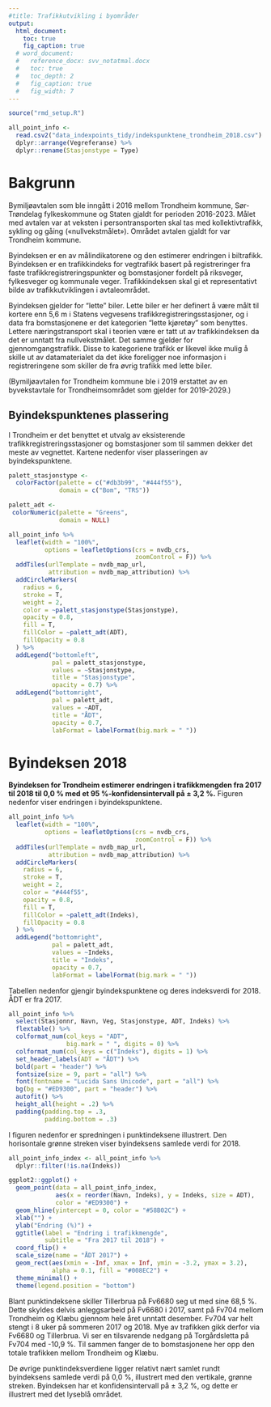 ```yaml
---
#title: Trafikkutvikling i byområder
output: 
  html_document:
    toc: true
    fig_caption: true
  # word_document:
  #   reference_docx: svv_notatmal.docx
  #   toc: true
  #   toc_depth: 2
  #   fig_caption: true
  #   fig_width: 7
---
```


```r
source("rmd_setup.R")
```

```r
all_point_info <- 
  read.csv2("data_indexpoints_tidy/indekspunktene_trondheim_2018.csv") %>% 
  dplyr::arrange(Vegreferanse) %>% 
  dplyr::rename(Stasjonstype = Type)
```

# Bakgrunn

Bymiljøavtalen som ble inngått i 2016 mellom Trondheim kommune, Sør-Trøndelag fylkeskommune og Staten gjaldt for perioden 2016-2023. Målet med avtalen var at veksten i persontransporten skal tas med kollektivtrafikk, sykling og gåing («nullvekstmålet»). Området avtalen gjaldt for var Trondheim kommune.

Byindeksen er en av målindikatorene og den estimerer endringen i biltrafikk. Byindeksen er en trafikkindeks for vegtrafikk basert på registreringer fra faste trafikkregistreringspunkter og bomstasjoner fordelt på riksveger, fylkesveger og kommunale veger. Trafikkindeksen skal gi et representativt bilde av trafikkutviklingen i avtaleområdet.

Byindeksen gjelder for "lette" biler. Lette biler er her definert å være målt til kortere enn 5,6 m i Statens vegvesens trafikkregistreringsstasjoner, og i data fra bomstasjonene er det kategorien "lette kjøretøy" som benyttes. Lettere næringstransport skal i teorien være er tatt ut av trafikkindeksen da det er unntatt fra nullvekstmålet. Det samme gjelder for gjennomgangstrafikk. Disse to kategoriene trafikk er likevel ikke mulig å skille ut av datamaterialet da det ikke foreligger noe informasjon i registreringene som skiller de fra øvrig trafikk med lette biler.

(Bymiljøavtalen for Trondheim kommune ble i 2019 erstattet av en byvekstavtale for Trondheimsområdet som gjelder for 2019-2029.)

\newline

## Byindekspunktenes plassering
I Trondheim er det benyttet et utvalg av eksisterende trafikkregistreringsstasjoner og bomstasjoner som til sammen dekker det meste av vegnettet. Kartene nedenfor viser plasseringen av byindekspunktene.

\newline
\newline

```r
palett_stasjonstype <- 
  colorFactor(palette = c("#db3b99", "#444f55"), 
              domain = c("Bom", "TRS"))

palett_adt <-
 colorNumeric(palette = "Greens",
              domain = NULL)

all_point_info %>%
  leaflet(width = "100%",
          options = leafletOptions(crs = nvdb_crs,
                                   zoomControl = F)) %>%
  addTiles(urlTemplate = nvdb_map_url,
           attribution = nvdb_map_attribution) %>%
  addCircleMarkers(
    radius = 6,
    stroke = T,
    weight = 2,
    color = ~palett_stasjonstype(Stasjonstype),
    opacity = 0.8,
    fill = T,
    fillColor = ~palett_adt(ADT),
    fillOpacity = 0.8
  ) %>%
  addLegend("bottomleft",
            pal = palett_stasjonstype,
            values = ~Stasjonstype,
            title = "Stasjonstype",
            opacity = 0.7) %>%
  addLegend("bottomright",
            pal = palett_adt,
            values = ~ADT,
            title = "ÅDT",
            opacity = 0.7,
            labFormat = labelFormat(big.mark = " "))
```

# Byindeksen 2018

**Byindeksen for Trondheim estimerer endringen i trafikkmengden fra 2017 til 2018 til 0,0 % med et 95 %-konfidensintervall på ± 3,2 %.** Figuren nedenfor viser endringen i byindekspunktene.

```r
all_point_info %>%
  leaflet(width = "100%",
          options = leafletOptions(crs = nvdb_crs,
                                   zoomControl = F)) %>%
  addTiles(urlTemplate = nvdb_map_url,
           attribution = nvdb_map_attribution) %>%
  addCircleMarkers(
    radius = 6,
    stroke = T,
    weight = 2,
    color = "#444f55",
    opacity = 0.8,
    fill = T,
    fillColor = ~palett_adt(Indeks),
    fillOpacity = 0.8
  ) %>%
  addLegend("bottomright",
            pal = palett_adt,
            values = ~Indeks,
            title = "Indeks",
            opacity = 0.7,
            labFormat = labelFormat(big.mark = " "))
```


Tabellen nedenfor gjengir byindekspunktene og deres indeksverdi for 2018. ÅDT er fra 2017.

\newline

```r
all_point_info %>% 
  select(Stasjonnr, Navn, Veg, Stasjonstype, ADT, Indeks) %>% 
  flextable() %>% 
  colformat_num(col_keys = "ADT", 
                big.mark = " ", digits = 0) %>%
  colformat_num(col_keys = c("Indeks"), digits = 1) %>%
  set_header_labels(ADT = "ÅDT") %>% 
  bold(part = "header") %>% 
  fontsize(size = 9, part = "all") %>% 
  font(fontname = "Lucida Sans Unicode", part = "all") %>% 
  bg(bg = "#ED9300", part = "header") %>% 
  autofit() %>% 
  height_all(height = .2) %>% 
  padding(padding.top = .3,
          padding.bottom = .3)
```


I figuren nedenfor er spredningen i punktindeksene illustrert. Den horisontale grønne streken viser byindeksens samlede verdi for 2018.

\newline

```r
all_point_info_index <- all_point_info %>% 
  dplyr::filter(!is.na(Indeks)) 

ggplot2::ggplot() +
  geom_point(data = all_point_info_index, 
             aes(x = reorder(Navn, Indeks), y = Indeks, size = ADT),
             color = "#ED9300") +
  geom_hline(yintercept = 0, color = "#58B02C") +
  xlab("") +
  ylab("Endring (%)") +
  ggtitle(label = "Endring i trafikkmengde",
          subtitle = "Fra 2017 til 2018") +
  coord_flip() +
  scale_size(name = "ÅDT 2017") +
  geom_rect(aes(xmin = -Inf, xmax = Inf, ymin = -3.2, ymax = 3.2),
            alpha = 0.1, fill = "#008EC2") +
  theme_minimal() +
  theme(legend.position = "bottom")
```

Blant punktindeksene skiller Tillerbrua på Fv6680 seg ut med sine 68,5 %. Dette skyldes delvis anleggsarbeid på Fv6680 i 2017, samt på Fv704 mellom Trondheim og Klæbu gjennom hele året unntatt desember. Fv704 var helt stengt i 8 uker på sommeren 2017 og 2018. Mye av trafikken gikk derfor via Fv6680 og Tillerbrua. Vi ser en tilsvarende nedgang på Torgårdsletta på Fv704 med -10,9 %. Til sammen fanger de to bomstasjonene her opp den totale trafikken mellom Trondheim og Klæbu.

De øvrige punktindeksverdiene ligger relativt nært samlet rundt byindeksens samlede verdi på 0,0 %, illustrert med den vertikale, grønne streken. Byindeksen har et konfidensintervall på ± 3,2 %, og dette er illustrert med det lyseblå området.